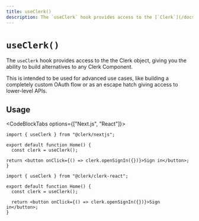 ```yaml
---
title: useClerk()
description: The `useClerk` hook provides access to the [`Clerk`](/docs/references/javascript/clerk/clerk) object, giving you the ability to build alternatives to any Clerk Component.
---
```



# `useClerk()`

The `useClerk` hook provides access to the the Clerk object, giving you the ability to build alternatives to any Clerk Component.

<Callout type="warning">
  This is intended to be used for advanced use cases, like building a completely custom OAuth flow or as an escape hatch giving access to lower-level APIs.
</Callout>

## Usage

<CodeBlockTabs options={["Next.js", "React"]}>
  ```tsx copy filename="pages/index.tsx"
  import { useClerk } from "@clerk/nextjs";

  export default function Home() {
    const clerk = useClerk();

  return <button onClick={() => clerk.openSignIn({})}>Sign in</button>;
  }

  ```

  ```tsx copy filename="home.tsx"
  import { useClerk } from "@clerk/clerk-react";

  export default function Home() {
    const clerk = useClerk();

    return <button onClick={() => clerk.openSignIn({})}>Sign in</button>;
  }
  ```
</CodeBlockTabs>

